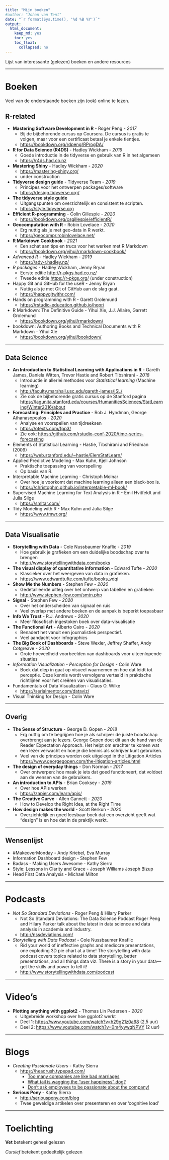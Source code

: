 ```yaml
---
title: "Mijn boeken"
#author: "Johan van Tent"
date: "`r format(Sys.time(), '%d %B %Y')`"
output:
  html_document: 
    keep_md: yes
    toc: yes
    toc_float:
      collapsed: no
---
```


Lijst van interessante (gelezen) boeken en andere resources

---

# Boeken

Veel van de onderstaande boeken zijn (ook) online te lezen.

## R-related

- **Mastering Software Development in R** - Roger Peng - *2017*
    - Bij de bijbehorende cursus op Coursera. De cursus is gratis te volgen, maar voor een certificaat betaal je enkele tientjes. 
    - <https://bookdown.org/rdpeng/RProgDA/>
- **R for Data Science (R4DS)** - Hadley Wickham - *2019*
    - Goede introductie in de tidyverse en gebruik van R in het algemeen
    - <https://r4ds.had.co.nz>
- **Mastering Shiny** - Hadley Wickham - *2020*
    - <https://mastering-shiny.org/>
    - under construction
- **Tidyverse design guide** - Tidyverse Team - *2019*
    - Principes voor het ontwerpen packages/software
    - <https://design.tidyverse.org/>
- **The tidyverse style guide**    
    - Uitgangspunten om overzichtelijk en consistent te scripten.
    - <https://style.tidyverse.org>
- **Efficient R-programming** - Colin Gillespie - *2020*
    - <https://bookdown.org/csgillespie/efficientR/>
- **Geocomputation with R** - Robin Lovelace  - *2020*
    - Erg nuttig als je met geo-data in R werkt.
    - <https://geocompr.robinlovelace.net/>
- **R Markdown Cookbook** - *2021*
    - Een schat aan tips en trucs voor het werken met R Markdown
    - <https://bookdown.org/yihui/rmarkdown-cookbook/>
- *Advanced R* - Hadley Wickham - *2019*
    - <https://adv-r.hadley.nz/>
- *R packages* - Hadley Wickham, Jenny Bryan 
    - Eerste editie <http://r-pkgs.had.co.nz/> 
    - Tweede editie <https://r-pkgs.org/> (under construction)
- Happy Git and GitHub for the useR - Jenny Bryan
    - Nuttig als je met Git of GitHub aan de slag gaat.
    - <https://happygitwithr.com/>
- Hands on programming with R - Garett Grolemund
    - <https://rstudio-education.github.io/hopr/>
- R Markdown: The Definitive Guide - Yihui Xie, J.J. Allaire, Garrett Grolemund 
    - <https://bookdown.org/yihui/rmarkdown/>
- bookdown: Authoring Books and Technical Documents with R Markdown - Yihui Xie
    - <https://bookdown.org/yihui/bookdown/>

---

## Data Science

-  **An Introduction to Statistical Learning with Applications in R** -  Gareth James, Daniela Witten, Trevor Hastie and Robert Tibshirani - *2018*
    - Introductie in allerlei methodes voor *Statistical learning* (Machine learning)
    - <http://faculty.marshall.usc.edu/gareth-james/ISL/>
    - Zie ook de bijbehorende gratis cursus op de Stanford pagina
    <https://lagunita.stanford.edu/courses/HumanitiesSciences/StatLearning/Winter2016/about>
- **Forecasting: Principles and Practice** - Rob J. Hyndman, George Athanasopoulos - *2020*
    - Analyse en voorspellen van tijdreeksen
    - <https://otexts.com/fpp3/>
    - Zie ook: <https://github.com/rstudio-conf-2020/time-series-forecasting>
- Elements of Statistical Learning - Hastie, Tibshirani and Friedman (2009)
    - <https://web.stanford.edu/~hastie/ElemStatLearn/>
- Applied Predictive Modeling - Max Kuhn, Kjell Johnson
    - Praktische toepassing van voorspelling
    - Op basis van R.
- Interpretable Machine Learning - Christoph Molnar
    - Over hoe je voorkomt dat machine learning alleen een black-box is.
    - <https://christophm.github.io/interpretable-ml-book/>
- Supervised Machine Learning for Text Analysis in R - Emil Hvitfeldt and Julia Silge
    - <https://smltar.com/>
- Tidy Modeling with R - Max Kuhn and Julia Silge
    - <https://www.tmwr.org/>
    

---

## Data Visualisatie

- **Storytelling with Data** - Cole Nussbaumer Knaflic - *2019*
    - Hoe gebruik je grafieken om een duidelijke boodschap over te brengen
    - <http://www.storytellingwithdata.com/books>
- **The visual display of quantitative information** - Edward Tufte - *2020*
    - Klassieker over het weergeven van data in grafieken.
    - <https://www.edwardtufte.com/tufte/books_vdqi>
- **Show Me the Numbers** - Stephen Few - *2020*
    - Gedetailleerde uitleg over het ontwerp van tabellen en grafieken
    - <http://www.stephen-few.com/smtn.php>
- **Signal** - Stephen Few - *2020*
    - Over het onderscheiden van signaal en ruis
    - Veel overlap met andere boeken en de aanpak is beperkt toepasbaar
- **Info We Trust** - R.J. Andrews - *2020*
    - Meer filosofisch ingestoken boek over data-visualisatie
- **The Functional Art** - Alberto Cairo - *2020*
    - Benadert het vanuit een journalistiek perspectief.
    - Veel aandacht voor infographics
- **The Big Book of Dashboards** - Steve Wexler, Jeffrey Shaffer, Andy Cotgreave - *2020*
    - Grote hoeveelheid voorbeelden van dashboards voor uiteenlopende situaties
- *Information Visualization - Perception for Design* - Colin Ware
    - Boek dat diep in gaat op visueel waarnemen en hoe dat leidt tot perceptie. Deze kennis wordt vervolgens vertaald in praktische richtlijnen voor het creëren van visualisaties.
- Fundamentals of Data Visualization - Claus O. Wilke
    - <https://serialmentor.com/dataviz/>
- Visual Thinking for Design - Colin Ware


---

## Overig

- **The Sense of Structure** - George D. Gopen - *2018*
    - Erg nuttig om te begrijpen hoe je als schrijver de juiste boodschap overbrengt aan je lezers. George Gopen doet dit aan de hand van de Reader Expectation Approach. Het helpt om erachter te komen wat een lezer verwacht en hoe je die kennis als schrijver kunt gebruiken.
    - Veel van de principes worden ook uitgelegd in the Litigation Articles <https://www.georgegopen.com/the-litigation-articles.html>
- **The design of everyday things** - Don Norman - *2017*
    - Over ontwerpen: hoe maak je iets dat goed functioneert, dat voldoet aan de wensen van de gebruikers.
- **An introduction to APIs** - Brian Cooksey - *2019*
    - Over hoe APIs werken
    - <https://zapier.com/learn/apis/>
- **The Creative Curve** - Allen Gannett - *2020*
    - How to Develop the Right Idea, at the Right Time
- **How design makes the world** - Scott Berkun - *2020*
    - Overzichtelijk en goed leesbaar boek dat een overzicht geeft wat "design" is en hoe dat in de praktijk  werkt.


---

## Wensenlijst

- #MakeoverMonday - Andy Kriebel, Eva Murray
- Information Dashboard design - Stephen Few
- Badass - Making Users Awesome - Kathy Sierra
- Style: Lessons in Clarity and Grace - Joseph Williams Joseph Bizup
- Head First Data Analysis -  Michael Milton


---

# Podcasts

- *Not So Standard Deviations* - Roger Peng & Hilary Parker
    - Not So Standard Deviations: The Data Science Podcast Roger Peng and Hilary Parker talk about the latest in data science and data analysis in academia and industry.
    - <http://nssdeviations.com/>
- *Storytelling with Data Podcast* - Cole Nussbaumer Knaflic
    - Rid your world of ineffective graphs and mediocre presentations, one exploding 3D pie chart at a time! The storytelling with data podcast covers topics related to data storytelling, better presentations, and all things data viz. There is a story in your data—get the skills and power to tell it!
    - <http://www.storytellingwithdata.com/podcast>
    
---

# Video's

- **Plotting anything with ggplot2** - Thomas Lin Pedersen - *2020*
    - Uitgebreide workshop over hoe ggplot2 werkt
    - Deel 1: <https://www.youtube.com/watch?v=h29g21z0a68> (2,5 uur)
    - Deel 2: <https://www.youtube.com/watch?v=0m4yywqNPVY> (2 uur)

---

# Blogs

- *Creating Passionate Users* - Kathy Sierra
    - <https://headrush.typepad.com/>
        - [Too many companies are like bad marriages](https://headrush.typepad.com/creating_passionate_users/2007/02/too_many_compan.html)
        - [What tail is wagging the "user happiness" dog?](https://headrush.typepad.com/creating_passionate_users/2007/02/what_tail_is_wa.html)
        - [Don't ask employees to be passionate about the company!](https://headrush.typepad.com/creating_passionate_users/2007/02/dont_ask_employ.html)
- **Serious Pony** - Kathy Sierra
    - <http://seriouspony.com/blog>
    - Twee geweldige artikelen over presenteren en over 'cognitive load'

---

# Toelichting

**Vet** betekent geheel gelezen

*Cursief* betekent gedeeltelijk gelezen